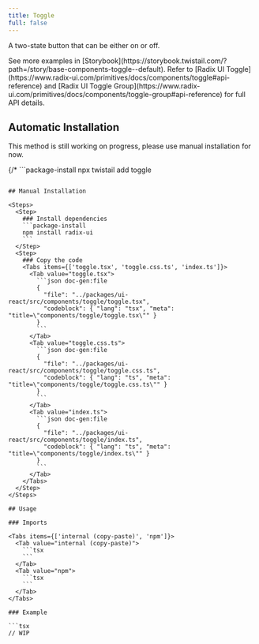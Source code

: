 ```yaml
---
title: Toggle
full: false
---
```


A two-state button that can be either on or off.

<Callout type='info'>
  See more examples in [Storybook](https://storybook.twistail.com/?path=/story/base-components-toggle--default).
  Refer to [Radix UI Toggle](https://www.radix-ui.com/primitives/docs/components/toggle#api-reference)
  and [Radix UI Toggle Group](https://www.radix-ui.com/primitives/docs/components/toggle-group#api-reference) for full API details.
</Callout>

## Automatic Installation

<Callout type='warn'>
  This method is still working on progress, please use manual installation for now.
</Callout>

{/* ```package-install
npx twistail add toggle
``` */}

## Manual Installation

<Steps>
  <Step>
    ### Install dependencies
    ```package-install
    npm install radix-ui
    ```
  </Step>
  <Step>
    ### Copy the code
    <Tabs items={['toggle.tsx', 'toggle.css.ts', 'index.ts']}>
      <Tab value="toggle.tsx">
        ```json doc-gen:file
        {
          "file": "../packages/ui-react/src/components/toggle/toggle.tsx",
          "codeblock": { "lang": "tsx", "meta": "title=\"components/toggle/toggle.tsx\"" }
        }
        ```
      </Tab>
      <Tab value="toggle.css.ts">
        ```json doc-gen:file
        {
          "file": "../packages/ui-react/src/components/toggle/toggle.css.ts",
          "codeblock": { "lang": "ts", "meta": "title=\"components/toggle/toggle.css.ts\"" }
        }
        ```
      </Tab>
      <Tab value="index.ts">
        ```json doc-gen:file
        {
          "file": "../packages/ui-react/src/components/toggle/index.ts",
          "codeblock": { "lang": "ts", "meta": "title=\"components/toggle/index.ts\"" }
        }
        ```
      </Tab>
    </Tabs>
  </Step>
</Steps>

## Usage

### Imports

<Tabs items={['internal (copy-paste)', 'npm']}>
  <Tab value="internal (copy-paste)">
    ```tsx
    ```
  </Tab>
  <Tab value="npm">
    ```tsx
    ```
  </Tab>
</Tabs>

### Example

```tsx
// WIP
```
